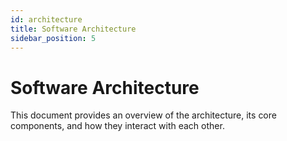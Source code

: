 ```yaml
---
id: architecture
title: Software Architecture
sidebar_position: 5
---
```


# Software Architecture

This document provides an overview of the <This project name> architecture, its core components, and how they interact with each other.
